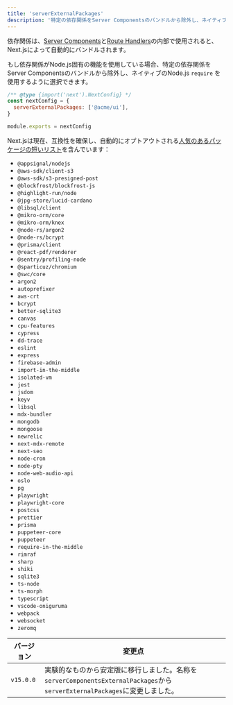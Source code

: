 ```yaml
---
title: 'serverExternalPackages'
description: '特定の依存関係をServer Componentsのバンドルから除外し、ネイティブのNode.js `require` を使用します'
---
```


依存関係は、[Server Components](/docs/app/building-your-application/rendering/server-components)と[Route Handlers](/docs/app/building-your-application/routing/route-handlers)の内部で使用されると、Next.jsによって自動的にバンドルされます。

もし依存関係がNode.js固有の機能を使用している場合、特定の依存関係をServer Componentsのバンドルから除外し、ネイティブのNode.js `require` を使用するように選択できます。

```js title="next.config.js"
/** @type {import('next').NextConfig} */
const nextConfig = {
  serverExternalPackages: ['@acme/ui'],
}

module.exports = nextConfig
```

Next.jsは現在、互換性を確保し、自動的にオプトアウトされる[人気のあるパッケージの短いリスト](https://github.com/vercel/next.js/blob/canary/packages/next/src/lib/server-external-packages.json)を含んでいます：

- `@appsignal/nodejs`
- `@aws-sdk/client-s3`
- `@aws-sdk/s3-presigned-post`
- `@blockfrost/blockfrost-js`
- `@highlight-run/node`
- `@jpg-store/lucid-cardano`
- `@libsql/client`
- `@mikro-orm/core`
- `@mikro-orm/knex`
- `@node-rs/argon2`
- `@node-rs/bcrypt`
- `@prisma/client`
- `@react-pdf/renderer`
- `@sentry/profiling-node`
- `@sparticuz/chromium`
- `@swc/core`
- `argon2`
- `autoprefixer`
- `aws-crt`
- `bcrypt`
- `better-sqlite3`
- `canvas`
- `cpu-features`
- `cypress`
- `dd-trace`
- `eslint`
- `express`
- `firebase-admin`
- `import-in-the-middle`
- `isolated-vm`
- `jest`
- `jsdom`
- `keyv`
- `libsql`
- `mdx-bundler`
- `mongodb`
- `mongoose`
- `newrelic`
- `next-mdx-remote`
- `next-seo`
- `node-cron`
- `node-pty`
- `node-web-audio-api`
- `oslo`
- `pg`
- `playwright`
- `playwright-core`
- `postcss`
- `prettier`
- `prisma`
- `puppeteer-core`
- `puppeteer`
- `require-in-the-middle`
- `rimraf`
- `sharp`
- `shiki`
- `sqlite3`
- `ts-node`
- `ts-morph`
- `typescript`
- `vscode-oniguruma`
- `webpack`
- `websocket`
- `zeromq`

| バージョン | 変更点                                                                                                                     |
| ---------- | -------------------------------------------------------------------------------------------------------------------------- |
| `v15.0.0`  | 実験的なものから安定版に移行しました。名称を`serverComponentsExternalPackages`から`serverExternalPackages`に変更しました。 |

